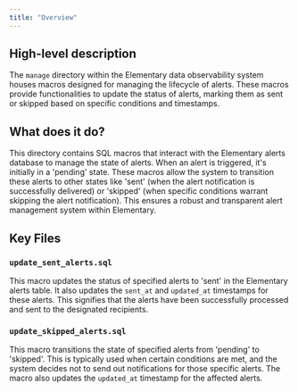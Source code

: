 ```yaml
---
title: "Overview"
---
```


## High-level description
The `manage` directory within the Elementary data observability system houses macros designed for managing the lifecycle of alerts. These macros provide functionalities to update the status of alerts, marking them as sent or skipped based on specific conditions and timestamps.

## What does it do?
This directory contains SQL macros that interact with the Elementary alerts database to manage the state of alerts. When an alert is triggered, it's initially in a 'pending' state. These macros allow the system to transition these alerts to other states like 'sent' (when the alert notification is successfully delivered) or 'skipped' (when specific conditions warrant skipping the alert notification). This ensures a robust and transparent alert management system within Elementary.

## Key Files
### `update_sent_alerts.sql`
This macro updates the status of specified alerts to 'sent' in the Elementary alerts table. It also updates the `sent_at` and `updated_at` timestamps for these alerts. This signifies that the alerts have been successfully processed and sent to the designated recipients.

### `update_skipped_alerts.sql`
This macro transitions the state of specified alerts from 'pending' to 'skipped'. This is typically used when certain conditions are met, and the system decides not to send out notifications for those specific alerts. The macro also updates the `updated_at` timestamp for the affected alerts. 
